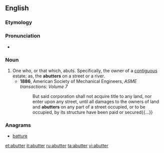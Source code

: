 ==English==

===Etymology===
{{suffix|abut|er}}

===Pronunciation===
* {{a|US}} {{IPA|/əˈbʌ.tɚ/}}

===Noun===
{{en-noun}}

# One who, or that which, abuts. Specifically, the owner of a [[contiguous]] estate; as, the '''abutters''' on a street or a river.
#* '''1886''', American Society of Mechanical Engineers, ''ASME transactions: Volume 7''
#*: But said corporation shall not acquire title to any land, nor enter upon any street, until all damages to the owners of land and '''abutters''' on any part of a street occupied, or to be occupied, by its structure have been paid or secured{{...}}

===Anagrams===
* [[batture#English|batture]]

[[et:abutter]]
[[it:abutter]]
[[ru:abutter]]
[[ta:abutter]]
[[vi:abutter]]